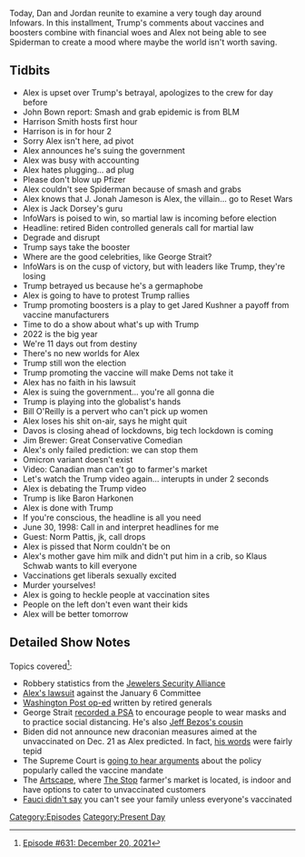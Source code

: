 {{Episode
    | title           = December 20, 2021
    | caption         = [https://knowledgefight.libsyn.com/631-december-20-2021 Listen to this episode on Libsyn]
    | episodeNumber   = 631
    | length          = 02:00:26
    | airDate         = December 30, 2021
    | coverageDate    = December 20, 2021
    | episodeType     = [[:Category:Present Day|Present Day]]
    | appearance      = [[John Bowne]], [[Harrison Smith]], [[J. Jonah Jameson]], [[Jack Dorsey]], [[George Strait]], [[Jared Kushner]], [[Bill O'Reilly]], [[Jim Brewer]], [[Norm Pattis]], [[Klaus Schwab]]
    | previousEpisode = [[No One Is Mad At The Crew]]
    | nextEpisode     = [[632: Christmas Message and More]]
}}

{{Stub}}

Today, Dan and Jordan reunite to examine a very tough day around Infowars. In this installment, Trump's comments about vaccines and boosters combine with financial woes and Alex not being able to see Spiderman to create a mood where maybe the world isn't worth saving.

==Tidbits==

*Alex is upset over Trump's betrayal, apologizes to the crew for day before
*John Bown report: Smash and grab epidemic is from  BLM
*Harrison Smith hosts first hour
*Harrison is in for hour 2
*Sorry Alex isn't here, ad pivot
*Alex announces he's suing the government
*Alex was busy with accounting
*Alex hates plugging... ad plug
*Please don't blow up Pfizer
*Alex couldn't see Spiderman because of smash and grabs
*Alex knows that J. Jonah Jameson is Alex, the villain... go to Reset Wars
*Alex is Jack Dorsey's guru
*InfoWars is poised to win, so martial law is incoming before election
*Headline: retired Biden controlled generals call for martial law
*Degrade and disrupt
*Trump says take the booster
*Where are the good celebrities, like George Strait?
*InfoWars is on the cusp of victory, but with leaders like Trump, they're losing
*Trump betrayed us because he's a germaphobe
*Alex is going to have to protest Trump rallies
*Trump promoting boosters is a play to get Jared Kushner a payoff from vaccine manufacturers
*Time to do a show about what's up with Trump
*2022 is the big year
*We're 11 days out from destiny
*There's no new worlds for Alex
*Trump still won the election
*Trump promoting the vaccine will make Dems not take it
*Alex has no faith in his lawsuit
*Alex is suing the government... you're all gonna die
*Trump is playing into the globalist's hands
*Bill O'Reilly is a pervert who can't pick up women
*Alex loses his shit on-air, says he might quit
*Davos is closing ahead of lockdowns, big tech lockdown is coming
*Jim Brewer: Great Conservative Comedian
*Alex's only failed prediction: we can stop them
*Omicron variant doesn't exist
*Video: Canadian man can't go to farmer's market
*Let's watch the Trump video again... interupts in under 2 seconds
*Alex is debating the Trump video
*Trump is like Baron Harkonen
*Alex is done with Trump
*If you're conscious, the headline is all you need
*June 30, 1998: Call in and interpret headlines for me
*Guest: Norm Pattis, jk, call drops
*Alex is pissed that Norm couldn't be on
*Alex's mother gave him milk and didn't put him in a crib, so Klaus Schwab wants to kill everyone
*Vaccinations get liberals sexually excited
*Murder yourselves!
*Alex is going to heckle people at vaccination sites
*People on the left don't even want their kids
*Alex will be better tomorrow

==Detailed Show Notes==

Topics covered<ref>[https://knowledgefight.com/research/2021/12/29/episode-631-december-20-2021 Episode #631: December 20, 2021]</ref>:

*Robbery statistics from the [https://jewelerssecurity.org/crime-statistics/ Jewelers Security Alliance]
*[https://www.politico.com/f/?id=0000017d-d93e-dac5-abff-f93f5bb80000 Alex's lawsuit] against the January 6 Committee
*[https://www.washingtonpost.com/opinions/2021/12/17/eaton-taguba-anderson-generals-military/ Washington Post op-ed] written by retired generals
*George Strait [https://www.wfaa.com/article/entertainment/music/george-strait-psa-on-coronavirus/287-7ac38f0e-3894-44f7-b331-c972e1fac4b7 recorded a PSA] to encourage people to wear masks and to practice social distancing. He's also [https://www.dallasnews.com/business/retail/2017/09/07/jeff-bezos-roots-could-give-texas-an-edge-as-amazon-com-looks-for-new-hq-site/ Jeff Bezos's cousin]
*Biden did not announce new draconian measures aimed at the unvaccinated on Dec. 21 as Alex predicted. In fact, [https://www.whitehouse.gov/briefing-room/speeches-remarks/2021/12/21/remarks-by-president-biden-on-the-fight-against-covid-19/ his words] were fairly tepid
*The Supreme Court is [https://www.scotusblog.com/2021/12/justices-will-hear-arguments-on-jan-7-in-challenges-to-biden-vaccine-policies/ going to hear arguments] about the policy popularly called the vaccine mandate
*The [https://artscapewychwoodbarns.ca Artscape], where [https://www.thestop.org/farmers-market/ The Stop] farmer's market is located, is indoor and have options to cater to unvaccinated customers
*[https://thehill.com/homenews/coronavirus-report/587061-fauci-says-large-holiday-gatherings-not-safe-even-with-booster Fauci didn't say] you can't see your family unless everyone's vaccinated

[[Category:Episodes]]
[[Category:Present Day]]